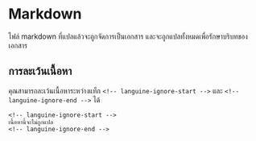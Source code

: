 # Markdown

ไฟล์ markdown ที่แปลแล้วจะถูกจัดการเป็นเอกสาร และจะถูกแปลทั้งหมดเพื่อรักษาบริบทของเอกสาร

## การละเว้นเนื้อหา

คุณสามารถละเว้นเนื้อหาระหว่างแท็ก `<!-- languine-ignore-start -->` และ `<!-- languine-ignore-end -->` ได้

```mdx
<!-- languine-ignore-start -->
เนื้อหานี้จะไม่ถูกแปล
<!-- languine-ignore-end -->
``` 